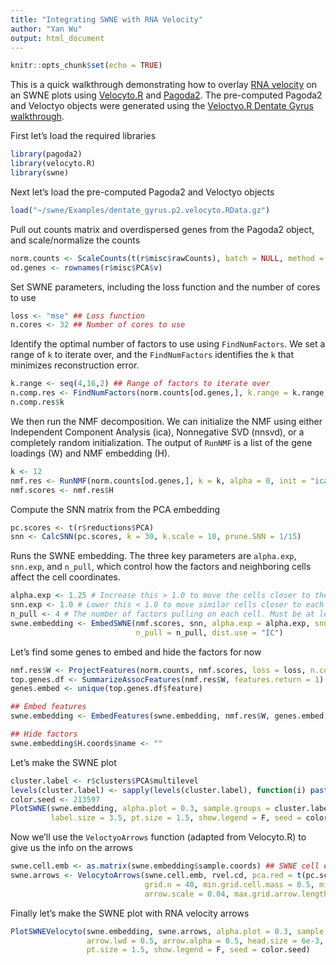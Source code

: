 ```yaml
---
title: "Integrating SWNE with RNA Velocity"
author: "Yan Wu"
output: html_document
---
```


```r
knitr::opts_chunk$set(echo = TRUE)
```

This is a quick walkthrough demonstrating how to overlay [RNA velocity](http://velocyto.org/) on an SWNE plots using [Velocyto.R](https://github.com/velocyto-team/velocyto.R) and [Pagoda2](https://github.com/hms-dbmi/pagoda2). The pre-computed Pagoda2 and Veloctyo objects were generated using the [Veloctyo.R Dentate Gyrus walkthrough](http://pklab.med.harvard.edu/velocyto/notebooks/R/DG1.nb.html). 

First let's load the required libraries
```r
library(pagoda2)
library(velocyto.R)
library(swne)
```


Next let's load the pre-computed Pagoda2 and Veloctyo objects
```r
load("~/swne/Examples/dentate_gyrus.p2.velocyto.RData.gz")
```


Pull out counts matrix and overdispersed genes from the Pagoda2 object, and scale/normalize the counts
```r
norm.counts <- ScaleCounts(t(r$misc$rawCounts), batch = NULL, method = "log", adj.var = T)
od.genes <- rownames(r$misc$PCA$v)
```

Set SWNE parameters, including the loss function and the number of cores to use
```r
loss <- "mse" ## Loss function
n.cores <- 32 ## Number of cores to use
```

Identify the optimal number of factors to use using `FindNumFactors`. We set a range of `k` to iterate over, and the `FindNumFactors` identifies the `k` that minimizes reconstruction error.
```r
k.range <- seq(4,16,2) ## Range of factors to iterate over
n.comp.res <- FindNumFactors(norm.counts[od.genes,], k.range = k.range, n.cores = n.cores, do.plot = T, loss = loss)
n.comp.res$k
```

We then run the NMF decomposition. We can initialize the NMF using either Independent Component Analysis (ica), Nonnegative SVD (nnsvd), or a completely random initialization. The output of `RunNMF` is a list of the gene loadings (W) and NMF embedding (H).
```r
k <- 12
nmf.res <- RunNMF(norm.counts[od.genes,], k = k, alpha = 0, init = "ica", n.cores = n.cores, loss = loss)
nmf.scores <- nmf.res$H
```

Compute the SNN matrix from the PCA embedding
```r
pc.scores <- t(r$reductions$PCA)
snn <- CalcSNN(pc.scores, k = 30, k.scale = 10, prune.SNN = 1/15)
```

Runs the SWNE embedding. The three key parameters are `alpha.exp`, `snn.exp`, and `n_pull`, which control how the factors and neighboring cells affect the cell coordinates.
```r
alpha.exp <- 1.25 # Increase this > 1.0 to move the cells closer to the factors. Values > 2 start to distort the data.
snn.exp <- 1.0 # Lower this < 1.0 to move similar cells closer to each other
n_pull <- 4 # The number of factors pulling on each cell. Must be at least 3.
swne.embedding <- EmbedSWNE(nmf.scores, snn, alpha.exp = alpha.exp, snn.exp = snn.exp,
                            n_pull = n_pull, dist.use = "IC")
```

Let's find some genes to embed and hide the factors for now
```r
nmf.res$W <- ProjectFeatures(norm.counts, nmf.scores, loss = loss, n.cores = n.cores)
top.genes.df <- SummarizeAssocFeatures(nmf.res$W, features.return = 1)
genes.embed <- unique(top.genes.df$feature)

## Embed features
swne.embedding <- EmbedFeatures(swne.embedding, nmf.res$W, genes.embed, alpha.exp = 1.25, n_pull = 4)

## Hide factors
swne.embedding$H.coords$name <- ""
```


Let's make the SWNE plot
```r
cluster.label <- r$clusters$PCA$multilevel
levels(cluster.label) <- sapply(levels(cluster.label), function(i) paste("C", i, sep = ""))
color.seed <- 213597
PlotSWNE(swne.embedding, alpha.plot = 0.3, sample.groups = cluster.label, do.label = T,
         label.size = 3.5, pt.size = 1.5, show.legend = F, seed = color.seed)
```

Now we'll use the `VeloctyoArrows` function (adapted from Velocyto.R) to give us the info on the arrows
```r
swne.cell.emb <- as.matrix(swne.embedding$sample.coords) ## SWNE cell embeddings
swne.arrows <- VelocytoArrows(swne.cell.emb, rvel.cd, pca.red = t(pc.scores), n = 250, scale = "sqrt", 
                              grid.n = 40, min.grid.cell.mass = 0.5, min.arrow.size = 0.0025, 
                              arrow.scale = 0.04, max.grid.arrow.length = 0.04, n.cores = n.cores)
```

Finally let's make the SWNE plot with RNA velocity arrows
```r
PlotSWNEVelocyto(swne.embedding, swne.arrows, alpha.plot = 0.3, sample.groups = cluster.label,
                 arrow.lwd = 0.5, arrow.alpha = 0.5, head.size = 6e-3, do.label = T, label.size = 3.5, 
                 pt.size = 1.5, show.legend = F, seed = color.seed)
```
